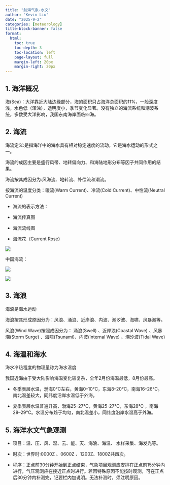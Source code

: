 ```yaml
---
title: "航海气象-水文"
author: "Kevin Liu"
date: "2025-9-2"
categories: [meteorology]
title-block-banner: false
format: 
  html:
    toc: true
    toc-depth: 3
    toc-location: left
    page-layout: full
    margin-left: 20px
    margin-right: 20px
---
```


## 1. 海洋概况

海(Sea)：大洋靠近大陆边缘部分，海的面积只占海洋总面积的11%，一般深度浅，水色低（浑浊），透明度小，季节变化显著。没有独立的海流系统和潮波系统，多数受大洋影响，我国东南海岸面临四海。

## 2. 海流

海流定义:是指海洋中的海水具有相对稳定速度的流动，它是海水运动的形式之一。

海流的成因主要是盛行风带、地转偏向力、和海陆地形分布等因子共同作用的结果。

海流按其成因分为:风海流、地转流、补偿流和潮流。

按海流的温度分类：暖流(Warm Current)、冷流(Cold Current)、中性流(Neutral Current)

-   海流的表示方法：

-   海流传真图

-   海流流线图

-   海流花（Current Rose）

![](images/paste-1.png)

中国海流：

![](images/paste-2.png)

![](images/paste-3.png)

## 3. 海浪

海浪是海水运动

海浪按其形成原因分为：风浪、涌浪、近岸浪、内波、潮汐波、海啸、风暴潮等。

风浪(Wind Wave)按照成因分为： 涌浪(Swell) 、近岸浪(Coastal Wave) 、风暴潮(Storm Surge) 、海啸(Tsunami)、内波(Internal Wave) 、潮汐波(Tidal Wave)

## 4. 海温和海水

海水冷热程度的物理量称为海水温度

我国近海由于受大陆影响海温变化较复杂，全年2月份海温最低，8月份最高。

-   冬季表层水温，渤海0℃左右，黄海0--10℃，东海8--20℃，南海16--26℃。南北温差较大，同纬度沿岸水温低于外海。

-   夏季表层水温普遍升高，渤海25--27℃，黄海25-27℃，东海28℃ ，南海28--29℃。水温分布趋于均匀，南北温差小，同纬度沿岸水温高于外海。

## 5. 海洋水文气象观测

-   项目：温、压、风、湿、云、能、天、海浪、海温、 水样采集、海发光等。

-   时次：世界时:0000Z 、0600Z 、1200Z、1800Z共四次。

-   程序：正点前30分钟开始到正点结束，气象项目观测应安排在正点前15分钟内进行，气压观测应在接近正点时进行。若因特殊原因不能按时观测，可在正点后30分钟内补测完，记要栏内加说明。无法补测时，须注明原因。